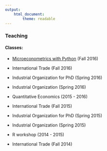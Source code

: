```yaml
---
output: 
    html_document:
        theme: readable
---
```


### Teaching

#### Classes:
- [Microeconometrics with Python](teaching/me.html) (Fall 2016)

- International Trade (Fall 2016)

- Industrial Organization for PhD (Spring 2016)

- Industrial Organization (Spring 2016)

- Quantitative Economics (2015 - 2016)

- International Trade (Fall 2015)

- Industrial Organization for PhD (Spring 2015)

- Industrial Organization (Spring 2015)

- R workshop (2014 - 2015)

- International Trade (Fall 2014)